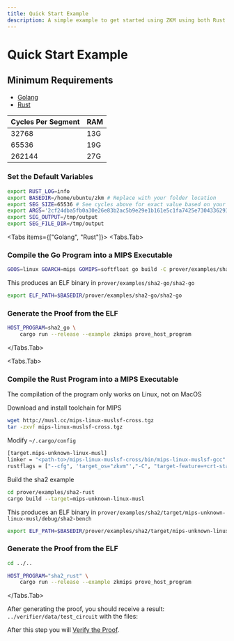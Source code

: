 ```yaml
---
title: Quick Start Example
description: A simple example to get started using ZKM using both Rust and Golang
---
```



# Quick Start Example

<Cards>
  <Card title="Prover Code" href="https://github.com/zkMIPS/zkm" arrow />
</Cards>

## Minimum Requirements

- [Golang](https://go.dev/dl)
- [Rust](https://www.rust-lang.org/tools/install)

| Cycles Per Segment | RAM |
| ------------------ | --- |
| 32768              | 13G |
| 65536              | 19G |
| 262144             | 27G |

<Steps>

### Set the Default Variables

```sh copy
export RUST_LOG=info
export BASEDIR=/home/ubuntu/zkm # Replace with your folder location
export SEG_SIZE=65536 # See cycles above for exact value based on your RAM
export ARGS='2cf24dba5fb0a30e26e83b2ac5b9e29e1b161e5c1fa7425e73043362938b9824 hello'
export SEG_OUTPUT=/tmp/output
export SEG_FILE_DIR=/tmp/output
```

<Tabs items={["Golang", "Rust"]}>
<Tabs.Tab>

### Compile the Go Program into a MIPS Executable

```sh copy
GOOS=linux GOARCH=mips GOMIPS=softfloat go build -C prover/examples/sha2-go
```

This produces an ELF binary in `prover/examples/sha2-go/sha2-go`

```sh copy
export ELF_PATH=$BASEDIR/prover/examples/sha2-go/sha2-go
```

### Generate the Proof from the ELF

```sh copy
HOST_PROGRAM=sha2_go \
    cargo run --release --example zkmips prove_host_program
```

</Tabs.Tab>

<Tabs.Tab>

### Compile the Rust Program into a MIPS Executable

<Callout type="warning">
  The compilation of the program only works on Linux, not on MacOS
</Callout>

Download and install toolchain for MIPS

```sh copy
wget http://musl.cc/mips-linux-muslsf-cross.tgz
tar -zxvf mips-linux-muslsf-cross.tgz
```

Modify `~/.cargo/config`

```sh copy
[target.mips-unknown-linux-musl]
linker = "<path-to>/mips-linux-muslsf-cross/bin/mips-linux-muslsf-gcc"
rustflags = ["--cfg", 'target_os="zkvm"',"-C", "target-feature=+crt-static", "-C", "link-arg=-g"]
```

Build the sha2 example

```sh copy
cd prover/examples/sha2-rust
cargo build --target=mips-unknown-linux-musl
```

This produces an ELF binary in `prover/examples/sha2/target/mips-unknown-linux-musl/debug/sha2-bench`

```sh copy
export ELF_PATH=$BASEDIR/prover/examples/sha2/target/mips-unknown-linux-musl/debug/sha2-rust
```

### Generate the Proof from the ELF

```sh copy
cd ../..
```

```sh copy
HOST_PROGRAM="sha2_rust" \
    cargo run --release --example zkmips prove_host_program
```

</Tabs.Tab>
</Tabs>

After generating the proof, you should receive a result: `../verifier/data/test_circuit` with the files:

<FileTree>
  <FileTree.File name="common_circuit_data.json" />
  <FileTree.File name="proof_with_public_inputs.json" />
  <FileTree.File name="verifier_only_circuit_data.json" />
</FileTree>

</Steps>

After this step you will [Verify the Proof](/docs/guides/proof-verification-guide/).
